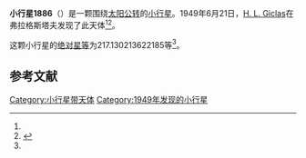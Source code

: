 {{Infobox planet
| bgcolour = #FFFFC0
| name = 1886 Lowell
| symbol = 
| image = 
| caption = 
| discovery = yes
| discovery_ref = 
| discoverer = [[H._L._Giclas|H. L. Giclas]]
| discovery_site = [[弗拉格斯塔夫|弗拉格斯塔夫]] 
| discovered = 1949年6月21日
| designations = yes
| mp_name = 
| named_after = 
| alt_names = 1949 MP/ 1940 GR
| mp_category = [[主带小行星|主带小行星]]
| orbit_ref = <ref name="a">[http://ssd.jpl.nasa.gov/sbdb.cgi?sstr=1886 1886 Lowell] {{Wayback|url=http://ssd.jpl.nasa.gov/sbdb.cgi?sstr=1886 |date=20201122002215 }}，小行星數據庫瀏覽器（JPL Small-Body Database Browser）－[[美国国家航空航天局|美国国家航空航天局]]喷气推进实验室</ref>
| epoch = 2456400.5 (2013年4月18日更新)
| aphelion = {{convert|3.043350941281183|AU|km|3|abbr=on|lk=out}}
| perihelion = {{convert|2.210866283594856|AU|km|3|abbr=on}}
| semimajor = {{convert|2.62710861243802|AU|km|3|abbr=on}}
| eccentricity = 0.158441233
| period = 1555.304645 [[日|日]]<br />4.26[[儒略年|儒略年]]
| avg_speed = 
| inclination = 14.88483488141532
| asc_node = 82.3916319710963
| mean_anomaly = 
| arg_peri = 217.130213622185
| satellites = 
| physical_characteristics = yes
| dimensions = 
| mass = 
| density = 
| surface_grav = 
| escape_velocity = 
| sidereal_day = 
| axial_tilt = 
| pole_ecliptic_lat = 
| pole_ecliptic_lon = 
| albedo = 
| temperatures= 
| temp_name1 = 
| mean_temp_1 = 
| max_temp_1 = 
| temp_name2 = 
| max_temp_2 = 
| spectral_type = 
| abs_magnitude = 217.130213622185
}}

'''小行星1886'''（{{lang-en|1886 Lowell}}）是一颗围绕[[太阳|太阳]][[公转|公转]]的[[小行星|小行星]]。1949年6月21日，[[H._L._Giclas|H. L. Giclas]]在弗拉格斯塔夫发现了此天体<ref name="a" /><ref>{{cite news|title=小行星列表|url=http://cfa-www.harvard.edu/iau/lists/NumberedMPs.txt|accessdate=2013-07-08|newspaper=哈佛大学|archive-date=2008-05-17|archive-url=https://web.archive.org/web/20080517010638/http://cfa-www.harvard.edu/iau/lists/NumberedMPs.txt|dead-url=no}}</ref>。

这颗小行星的[[绝对星等|绝对星等]]为217.130213622185等<ref name="a" />。

==参考文献==
{{reflist}}
{{Minor Planet Number|[[小行星1885|小行星1885]]|[[小行星1887|小行星1887]]}}

{{小天体}}

[[Category:小行星带天体|Category:小行星带天体]]
[[Category:1949年发现的小行星|Category:1949年发现的小行星]]

{{asteroid-stub}}